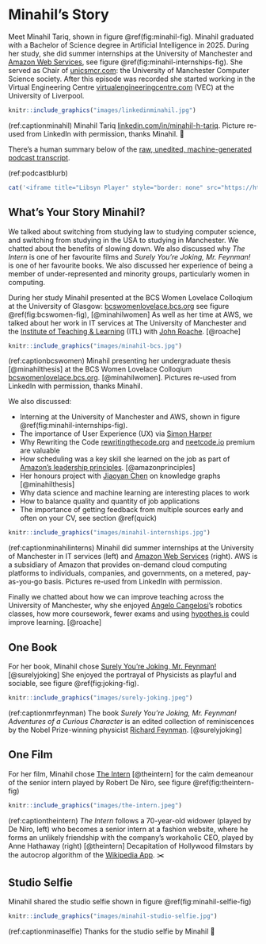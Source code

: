 # Minahil's Story {#minahil}

Meet Minahil Tariq, shown in figure \@ref(fig:minahil-fig). Minahil graduated with a Bachelor of Science degree in Artificial Intelligence in 2025. During her study, she did summer internships at the University of Manchester and [Amazon Web Services](https://en.wikipedia.org/wiki/Amazon_Web_Services), see figure \@ref(fig:minahil-internships-fig). She served as Chair of [unicsmcr.com](https://unicsmcr.com): the University of Manchester Computer Science society. After this episode was recorded she started working in the Virtual Engineering Centre [virtualengineeringcentre.com](https://www.virtualengineeringcentre.com/) (VEC) at the University of Liverpool.

```r
knitr::include_graphics("images/linkedinminahil.jpg")
```
(ref:captionminahil) Minahil Tariq [linkedin.com/in/minahil-h-tariq](https://uk.linkedin.com/in/minahil-h-tariq). Picture re-used from LinkedIn with permission, thanks Minahil. 🙏

There's a human summary below of the [raw, unedited, machine-generated podcast transcript](https://github.com/dullhunk/cdyf/blob/master/raw-transcript-minahil.md).

(ref:podcastblurb)


```r
cat('<iframe title="Libsyn Player" style="border: none" src="https://html5-player.libsyn.com/embed/episode/id/37399310/height/90/theme/custom/thumbnail/yes/direction/forward/render-playlist/no/custom-color/000000/" height="90" width="100%" scrolling="no"  allowfullscreen="" webkitallowfullscreen="true" mozallowfullscreen="true" allowfullscreen="true" msallowfullscreen="true" style="border: none;"></iframe>')
```

## What's Your Story Minahil? {#minahil-story}

We talked about switching from studying law to studying computer science, and switching from studying in the USA to studying in Manchester. We chatted about the benefits of slowing down. We also discussed why _The Intern_ is one of her favourite films and _Surely You're Joking, Mr. Feynman!_ is one of her favourite books. We also discussed her experience of being a member of under-represented and minority groups, particularly women in computing.

During her study Minahil presented at the BCS Women Lovelace Colloqium at the University of Glasgow: [bcswomenlovelace.bcs.org](https://bcswomenlovelace.bcs.org/) see figure \@ref(fig:bcswomen-fig), [@minahilwomen] As well as her time at AWS, we talked about her work in IT services at The University of Manchester and the [Institute of Teaching & Learning](https://www.staffnet.manchester.ac.uk/umitl/) (ITL) with [John Roache](https://research.manchester.ac.uk/en/persons/john-roache). [@roache]

```r
knitr::include_graphics("images/minahil-bcs.jpg")
```
(ref:captionbcswomen) Minahil presenting her undergraduate thesis [@minahilthesis] at the BCS Women Lovelace Colloqium [bcswomenlovelace.bcs.org](https://bcswomenlovelace.bcs.org/). [@minahilwomen]. Pictures re-used from LinkedIn with permission, thanks Minahil.

We also discussed:

* Interning at the University of Manchester and AWS, shown in figure \@ref(fig:minahil-internships-fig).
* The importance of User Experience (UX) via [Simon Harper](https://research.manchester.ac.uk/en/persons/simon.harper)
* Why Rewriting the Code [rewritingthecode.org](https://rewritingthecode.org) and [neetcode.io](https://neetcode.io/) premium are valuable 
* How scheduling was a key skill she learned on the job as part of [Amazon's leadership principles](https://www.amazon.jobs/content/en/our-workplace/leadership-principles). [@amazonprinciples]
* Her honours project with [Jiaoyan Chen](https://chenjiaoyan.github.io/) on knowledge graphs [@minahilthesis] 
* Why data science and machine learning are interesting places to work
* How to balance quality and quantity of job applications 
* The importance of getting feedback from multiple sources early and often on your CV, see section \@ref(quick)


```r
knitr::include_graphics("images/minahil-internships.jpg")
```
(ref:captionminahilinterns) Minahil did summer internships at the University of Manchester in IT services (left) and [Amazon Web Services](https://en.wikipedia.org/wiki/Amazon_Web_Services) (right). AWS is a subsidiary of Amazon that provides on-demand cloud computing platforms to individuals, companies, and governments, on a metered, pay-as-you-go basis. Pictures re-used from LinkedIn with permission.

Finally we chatted about how we can improve teaching across the University of Manchester, why she enjoyed [Angelo Cangelosi](https://research.manchester.ac.uk/en/persons/angelo.cangelosi)'s robotics classes, how more coursework, fewer exams and using [hypothes.is](https://www.hypothes.is/) could improve learning. [@roache]


## One Book {#minahil-book}

For her book, Minahil chose [Surely You're Joking, Mr. Feynman!](https://en.wikipedia.org/wiki/Surely_You%27re_Joking,_Mr._Feynman!) [@surelyjoking] She enjoyed the portrayal of Physicists as playful and sociable, see figure \@ref(fig:joking-fig).

```r
knitr::include_graphics("images/surely-joking.jpeg")
```

(ref:captionmrfeynman) The book _Surely You're Joking, Mr. Feynman! Adventures of a
Curious Character_ is an edited collection of reminiscences by the Nobel Prize-winning
physicist [Richard Feynman](https://en.wikipedia.org/wiki/Richard_Feynman). [@surelyjoking]


## One Film {#minahil-film}

For her film, Minahil chose [The Intern](https://en.wikipedia.org/wiki/The_Intern) [@theintern] for the calm demeanour of the senior intern played by Robert De Niro, see figure \@ref(fig:theintern-fig)

```r
knitr::include_graphics("images/the-intern.jpeg")
```

(ref:captiontheintern) _The Intern_ follows a 70-year-old widower (played by De Niro, left) who becomes a senior intern at a fashion website, where he forms an unlikely friendship with the company's workaholic CEO, played by Anne Hathaway (right) [@theintern] Decapitation of Hollywood filmstars by the autocrop algorithm of the [Wikipedia App](https://apps.apple.com/us/app/wikipedia/id324715238). ✂️


## Studio Selfie {#minahil-selfie}

Minahil shared the studio selfie shown in figure \@ref(fig:minahil-selfie-fig)

```r
knitr::include_graphics("images/minahil-studio-selfie.jpg")
```
(ref:captionminaselfie) Thanks for the studio selfie by Minahil 🤳

